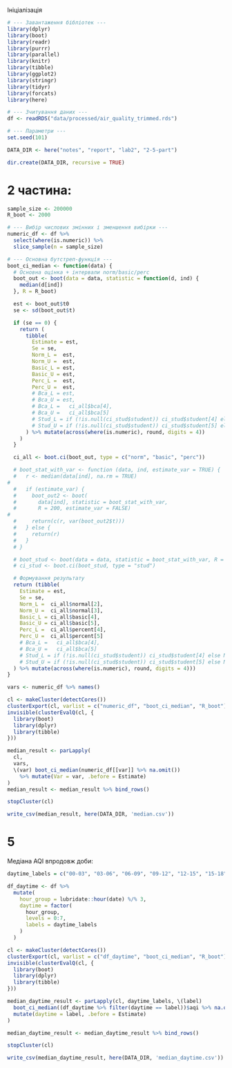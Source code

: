 Ініціалізація

```r
# --- Завантаження бібліотек ---
library(dplyr)
library(boot)
library(readr)
library(purrr)
library(parallel)
library(knitr)
library(tibble)
library(ggplot2)
library(stringr)
library(tidyr)
library(forcats)
library(here)

# --- Зчитування даних ---
df <- readRDS("data/processed/air_quality_trimmed.rds")

# --- Параметри ---
set.seed(101)

DATA_DIR <- here("notes", "report", "lab2", "2-5-part")

dir.create(DATA_DIR, recursive = TRUE)
```

# 2 частина:

```r
sample_size <- 200000
R_boot <- 2000

# --- Вибір числових змінних і зменшення вибірки ---
numeric_df <- df %>%
  select(where(is.numeric)) %>%
  slice_sample(n = sample_size)

# --- Основна бутстреп-функція ---
boot_ci_median <- function(data) {
  # Основна оцінка + інтервали norm/basic/perc
  boot_out <- boot(data = data, statistic = function(d, ind) {
    median(d[ind])
  }, R = R_boot)

  est <- boot_out$t0
  se <- sd(boot_out$t)

  if (se == 0) {
    return (
      tibble(
        Estimate = est,
        Se = se,
        Norm_L =  est,
        Norm_U =  est,
        Basic_L = est,
        Basic_U = est,
        Perc_L =  est,
        Perc_U =  est,
        # Bca_L = est,
        # Bca_U = est,
        # Bca_L =   ci_all$bca[4],
        # Bca_U =   ci_all$bca[5]
        # Stud_L = if (!is.null(ci_stud$student)) ci_stud$student[4] else NA_real_,
        # Stud_U = if (!is.null(ci_stud$student)) ci_stud$student[5] else NA_real_
      ) %>% mutate(across(where(is.numeric), round, digits = 4))
    )
  }

  ci_all <- boot.ci(boot_out, type = c("norm", "basic", "perc"))

  # boot_stat_with_var <- function (data, ind, estimate_var = TRUE) {
  #   r <- median(data[ind], na.rm = TRUE)
# 
  #   if (estimate_var) {
  #     boot_out2 <- boot(
  #       data[ind], statistic = boot_stat_with_var,
  #       R = 200, estimate_var = FALSE)
# 
  #     return(c(r, var(boot_out2$t)))
  #   } else {
  #     return(r)
  #   }
  # }

  # boot_stud <- boot(data = data, statistic = boot_stat_with_var, R = R_boot)
  # ci_stud <- boot.ci(boot_stud, type = "stud")

  # Формування результату
  return (tibble(
    Estimate = est,
    Se = se,
    Norm_L =  ci_all$normal[2],
    Norm_U =  ci_all$normal[3],
    Basic_L = ci_all$basic[4],
    Basic_U = ci_all$basic[5],
    Perc_L =  ci_all$percent[4],
    Perc_U =  ci_all$percent[5]
    # Bca_L =   ci_all$bca[4],
    # Bca_U =   ci_all$bca[5]
    # Stud_L = if (!is.null(ci_stud$student)) ci_stud$student[4] else NA_real_,
    # Stud_U = if (!is.null(ci_stud$student)) ci_stud$student[5] else NA_real_
  ) %>% mutate(across(where(is.numeric), round, digits = 4)))
}
```

```r
vars <- numeric_df %>% names()

cl <- makeCluster(detectCores())
clusterExport(cl, varlist = c("numeric_df", "boot_ci_median", "R_boot"), envir = environment())
invisible(clusterEvalQ(cl, {
  library(boot)
  library(dplyr)
  library(tibble)
}))

median_result <- parLapply(
  cl,
  vars,
  \(var) boot_ci_median(numeric_df[[var]] %>% na.omit())
    %>% mutate(Var = var, .before = Estimate)
)
median_result <- median_result %>% bind_rows()

stopCluster(cl)

write_csv(median_result, here(DATA_DIR, 'median.csv'))
```

# 5

Медіана AQI впродовж доби:

```r
daytime_labels = c("00-03", "03-06", "06-09", "09-12", "12-15", "15-18", "18-21", "21-24")

df_daytime <- df %>%
  mutate(
    hour_group = lubridate::hour(date) %/% 3,
    daytime = factor(
      hour_group,
      levels = 0:7,
      labels = daytime_labels
    )
  )
```

```r
cl <- makeCluster(detectCores())
clusterExport(cl, varlist = c("df_daytime", "boot_ci_median", "R_boot"), envir = environment())
invisible(clusterEvalQ(cl, {
  library(boot)
  library(dplyr)
  library(tibble)
}))

median_daytime_result <- parLapply(cl, daytime_labels, \(label) 
  boot_ci_median((df_daytime %>% filter(daytime == label))$aqi %>% na.omit()) %>% 
  mutate(daytime = label, .before = Estimate)
)

median_daytime_result <- median_daytime_result %>% bind_rows()

stopCluster(cl)

write_csv(median_daytime_result, here(DATA_DIR, 'median_daytime.csv'))
```

```r

```